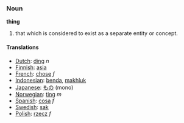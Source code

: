 ===Noun===

'''thing'''

#that which is considered to exist as a separate entity or concept.

====Translations====
*[[Dutch]]: [[ding]] ''n''
*[[Finnish]]: [[asia]]
*[[French]]:  [[chose]] ''f''
*[[Indonesian]]: [[benda]], [[makhluk]]
*[[Japanese]]: [[もの]] (mono)
*[[Norwegian]]: [[ting]] ''m''
*[[Spanish]]: [[cosa]] ''f''
*[[Swedish]]: [[sak]]
*[[Polish]]: [[rzecz]] ''f''